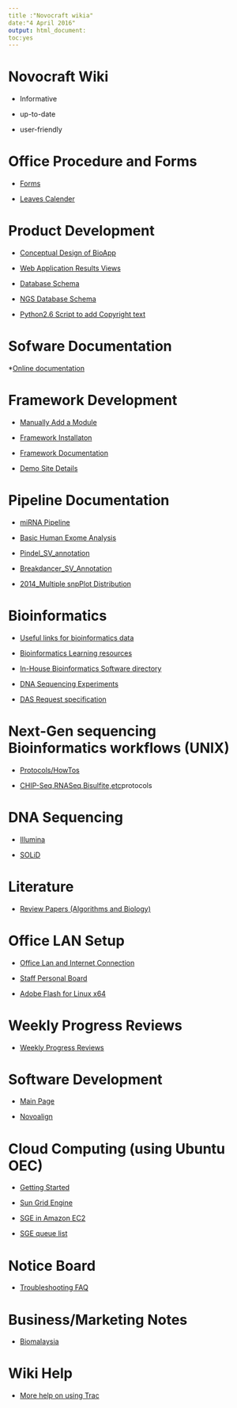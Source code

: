 ```yaml
---
title :"Novocraft wikia"
date:"4 April 2016"
output: html_document:
toc:yes
---
```


# Novocraft Wiki
* Informative

* up-to-date

* user-friendly

# Office Procedure and Forms

* [Forms](http://dev.novocraft.com/trac/trac_backup/wiki/Forms)

* [Leaves Calender](https://calendar.google.com/calendar/embed?src=novocraft.com_hnaq0ulvmujbegc2jvteim9o4g@group.calendar.google.com&ctz=Asia/Kuala_Lumpur)

# Product Development

* [Conceptual Design of BioApp](k.rmd)

* [Web Application Results Views](http://dev.novocraft.com/trac/trac_backup/wiki/appscreen)

* [Database Schema](http://dev.novocraft.com/trac/trac_backup/wiki/ddSchema)

* [NGS Database Schema](http://dev.novocraft.com/trac/trac_backup/wiki/ngs_schema)

* [Python2.6 Script to add Copyright text](http://dev.novocraft.com/trac/trac_backup/wiki/CopyrightTextScript)

# Sofware Documentation

*[Online documentation](http://dev.novocraft.com/trac/trac_backup/wiki/appDocmain)

# Framework Development

* [Manually Add a Module](http://dev.novocraft.com/trac/trac_backup/wiki/addModuleManual)

* [Framework Installaton](http://dev.novocraft.com/trac/trac_backup/wiki/frameworkInstallationMainPage)

* [Framework Documentation](http://dev.novocraft.com/trac/trac_backup/wiki/appDocmain)

* [Demo Site Details](http://dev.novocraft.com/trac/trac_backup/wiki/demoSite)

# Pipeline Documentation

* [miRNA Pipeline](http://dev.novocraft.com/trac/trac_backup/wiki/miRNA)

* [Basic Human Exome Analysis](http://dev.novocraft.com/trac/trac_backup/wiki/humanExome)

* [Pindel_SV_annotation](http://dev.novocraft.com/trac/trac_backup/wiki/pindelAnnotation)

* [Breakdancer_SV_Annotation](http://dev.novocraft.com/trac/trac_backup/wiki/breakdancerAnnotation)

* [2014_Multiple snpPlot Distribution](http://dev.novocraft.com/trac/trac_backup/wiki/snpPlotDistribution)

# Bioinformatics

* [Useful links for bioinformatics data](http://dev.novocraft.com/trac/trac_backup/wiki/biolinks)

* [Bioinformatics Learning resources](http://dev.novocraft.com/trac/trac_backup/wiki/edu1)

* [In-House Bioinformatics Software directory](http://dev.novocraft.com/trac/trac_backup/wiki/softwareDirectory)

* [DNA Sequencing Experiments](http://dev.novocraft.com/trac/trac_backup/wiki/Experiments)

* [DAS Request specification](http://dev.novocraft.com/trac/trac_backup/wiki/DAS)

# Next-Gen sequencing Bioinformatics workflows (UNIX)

* [Protocols/HowTos](http://dev.novocraft.com/trac/trac_backup/wiki/nextgenworkflow)

* [CHIP-Seq,RNASeq,Bisulfite,etc](http://dev.novocraft.com/trac/trac_backup/wiki/nextgenapps)protocols

# DNA Sequencing

* [Illumina](http://dev.novocraft.com/trac/trac_backup/wiki/Illumina)

* [SOLiD](http://dev.novocraft.com/trac/trac_backup/wiki/ABI)

# Literature

* [Review Papers (Algorithms and Biology)](dev.novocraft.com/trac/trac_backup/wiki/reviewPapers)

# Office LAN Setup

* [Office Lan and Internet Connection](http://dev.novocraft.com/trac/trac_backup/wiki/OfficeLan)

* [Staff Personal Board](http://dev.novocraft.com/trac/trac_backup/wiki/staffpersonalboard)

* [Adobe Flash for Linux x64](http://dev.novocraft.com/trac/trac_backup/wiki/adobeflash)

# Weekly Progress Reviews

* [Weekly Progress Reviews](http://dev.novocraft.com/trac/trac_backup/wiki/progress)

# Software Development

* [Main Page](http://dev.novocraft.com/trac/trac_backup/wiki/maindevpage)

* [Novoalign](http://dev.novocraft.com/trac/trac_backup/wiki/Novoalign)

# Cloud Computing (using Ubuntu OEC)

* [Getting Started](https://github.com/eucalyptus/eucalyptus/wiki)

* [Sun Grid Engine](http://dev.novocraft.com/trac/trac_backup/wiki/sge)

* [SGE in Amazon EC2](http://dev.novocraft.com/trac/trac_backup/wiki/EC2_SGE)

* [SGE queue list](http://dev.novocraft.com/trac/trac_backup/wiki/sge_queue)

# Notice Board

* [Troubleshooting FAQ](http://dev.novocraft.com/trac/trac_backup/wiki/troubleshootingfaq)

# Business/Marketing Notes

* [Biomalaysia](http://dev.novocraft.com/trac/trac_backup/wiki/troubleshootingfaq)

# Wiki Help

* [More help on using Trac](http://dev.novocraft.com/trac/trac_backup/wiki/TracHelpGuide)






